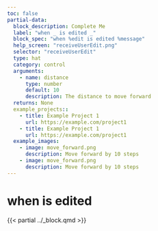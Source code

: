 ```yaml
---
toc: false
partial-data:
  block_description: Complete Me
  label: "when _ is edited _"
  block_spec: "when %edit is edited %message"
  help_screen: "receiveUserEdit.png"
  selector: "receiveUserEdit"
  type: hat
  category: control
  arguments:
    - name: distance
      type: number
      default: 10
      description: The distance to move forward
  returns: None
  example_projects::
    - title: Example Project 1
      url: https://example.com/project1
    - title: Example Project 1
      url: https://example.com/project1
  example_images:
    - image: move_forward.png
      description: Move forward by 10 steps
    - image: move_forward.png
      description: Move forward by 10 steps
---
```


# when  is edited {.unnumbered}

{{< partial ../_block.qmd >}}
